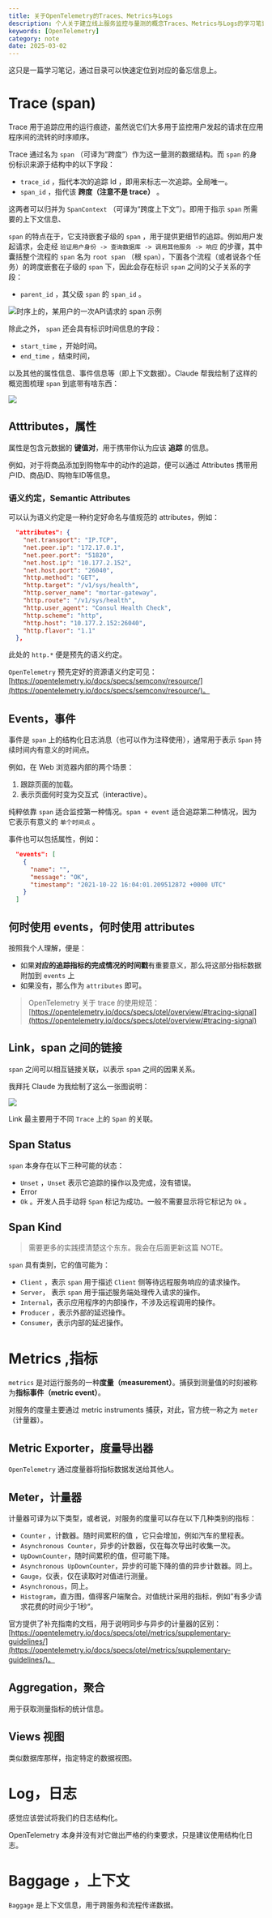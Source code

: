 ```yaml
---
title: 关于OpenTelemetry的Traces、Metrics与Logs
description: 个人关于建立线上服务监控与量测的概念Traces、Metrics与Logs的学习笔记。
keywords: [OpenTelemetry]
category: note
date: 2025-03-02
--- 
```


这只是一篇学习笔记，通过目录可以快速定位到对应的备忘信息上。

# Trace (span)

Trace 用于追踪应用的运行痕迹，虽然说它们大多用于监控用户发起的请求在应用程序间的流转的时序顺序。

Trace 通过名为 `span` （可译为“跨度”）作为这一量测的数据结构。而 `span` 的身份标识来源于结构中的以下字段：

- `trace_id` ，指代本次的追踪 Id ，即用来标志一次追踪。全局唯一。
- `span_id` ，指代该 **跨度（注意不是 trace）** 。

这两者可以归并为 `SpanContext` （可译为“跨度上下文”）。即用于指示 `span`  所需要的上下文信息、

`span` 的特点在于，它支持嵌套子级的 `span` ，用于提供更细节的追踪。例如用户发起请求，会走经 `验证用户身份 -> 查询数据库 -> 调用其他服务 -> 响应` 的步骤，其中囊括整个流程的 `span` 名为 `root span` （根 `span`），下面各个流程（或者说各个任务）的跨度嵌套在子级的 `span` 下，因此会存在标识 `span` 之间的父子关系的字段：

- `parent_id` ，其父级 `span` 的 `span_id` 。 

![时序上的，某用户的一次API请求的 span 示例](/img/【Note】关于%20OpenTelemetry%20的%20Traces、Metrics与Logs/IMG-20250228145534723.png)

除此之外， `span` 还会具有标识时间信息的字段：

- `start_time` ，开始时间。
- `end_time` ，结束时间，

以及其他的属性信息、事件信息等（即上下文数据）。Claude 帮我绘制了这样的概览图梳理 `span` 到底带有啥东西：

![](/img/【Note】关于%20OpenTelemetry%20的%20Traces、Metrics与Logs/IMG-20250302141413399.png)

## Atttributes，属性

属性是包含元数据的 **键值对**，用于携带你认为应该 **追踪** 的信息。

例如，对于将商品添加到购物车中的动作的追踪，便可以通过 Attributes 携带用户ID、商品ID、购物车ID等信息。

### 语义约定，Semantic Attributes

可以认为语义约定是一种约定好命名与值规范的 attributes，例如：

```json
  "attributes": {
    "net.transport": "IP.TCP",
    "net.peer.ip": "172.17.0.1",
    "net.peer.port": "51820",
    "net.host.ip": "10.177.2.152",
    "net.host.port": "26040",
    "http.method": "GET",
    "http.target": "/v1/sys/health",
    "http.server_name": "mortar-gateway",
    "http.route": "/v1/sys/health",
    "http.user_agent": "Consul Health Check",
    "http.scheme": "http",
    "http.host": "10.177.2.152:26040",
    "http.flavor": "1.1"
  },
```

此处的 `http.*` 便是预先的语义约定。

`OpenTelemetry` 预先定好的资源语义约定可见：[https://opentelemetry.io/docs/specs/semconv/resource/](https://opentelemetry.io/docs/specs/semconv/resource/)。

## Events，事件

事件是 `span` 上的结构化日志消息（也可以作为注释使用），通常用于表示 `Span` 持续时间内有意义的时间点。

例如，在 Web 浏览器内部的两个场景：

1. 跟踪页面的加载。
2. 表示页面何时变为交互式（interactive）。

纯粹依靠 `span` 适合监控第一种情况。`span + event` 适合追踪第二种情况，因为它表示有意义的 `单个时间点` 。

事件也可以包括属性，例如：

```json
  "events": [
    {
      "name": "",
      "message": "OK",
      "timestamp": "2021-10-22 16:04:01.209512872 +0000 UTC"
    }
  ]
```

## 何时使用 events，何时使用 attributes

按照我个人理解，便是：

- 如果**对应的追踪指标的完成情况的时间戳**有重要意义，那么将这部分指标数据附加到 `events` 上
- 如果没有，那么作为 `attributes` 即可。

> OpenTelemetry 关于 trace 的使用规范：[https://opentelemetry.io/docs/specs/otel/overview/#tracing-signal](https://opentelemetry.io/docs/specs/otel/overview/#tracing-signal)

## Link，span 之间的链接

`span` 之间可以相互链接关联，以表示 `span` 之间的因果关系。

我拜托 Claude 为我绘制了这么一张图说明：

![](/img/【Note】关于%20OpenTelemetry%20的%20Traces、Metrics与Logs/IMG-20250302144340699.png)

Link 最主要用于不同 `Trace` 上的 `Span` 的关联。

## Span Status

`span` 本身存在以下三种可能的状态：

- `Unset` ，`Unset` 表示它追踪的操作以及完成，没有错误。
- Error
- `Ok` 。开发人员手动将 `Span` 标记为成功。一般不需要显示将它标记为 `Ok` 。

## Span Kind

> 需要更多的实践摸清楚这个东东。我会在后面更新这篇 NOTE。

`span` 具有类别，它的值可能为：

- `Client` ，表示 `span` 用于描述 `Client` 侧等待远程服务响应的请求操作。
- `Server`， 表示 `span` 用于描述服务端处理传入请求的操作。
- `Internal`，表示应用程序的内部操作，不涉及远程调用的操作。
- `Producer` ，表示外部的延迟操作。
- `Consumer`，表示内部的延迟操作。

# Metrics ,指标

`metrics` 是对运行服务的一种**度量（measurement）**。捕获到测量值的时刻被称为**指标事件（metric event）**。

对服务的度量主要通过 metric instruments 捕获，对此，官方统一称之为 `meter` （计量器）。

## Metric Exporter，度量导出器

`OpenTelemetry` 通过度量器将指标数据发送给其他人。
## Meter，计量器

计量器可译为以下类型，或者说，对服务的度量可以存在以下几种类别的指标：

- `Counter` ，计数器。随时间累积的值 ，它只会增加，例如汽车的里程表。
- `Asynchronous Counter`，异步的计数器，仅在每次导出时收集一次。
- `UpDownCounter`，随时间累积的值，但可能下降。
- `Asynchronous UpDownCounter`，异步的可能下降的值的异步计数器。同上。
- `Gauge`，仪表，仅在读取时对值进行测量。
- `Asynchronous`，同上。
- `Histogram`，直方图，值得客户端聚合。对值统计采用的指标，例如”有多少请求花费的时间少于1秒“。

官方提供了补充指南的文档，用于说明同步与异步的计量器的区别：[https://opentelemetry.io/docs/specs/otel/metrics/supplementary-guidelines/](https://opentelemetry.io/docs/specs/otel/metrics/supplementary-guidelines/)。

## Aggregation，聚合

用于获取测量指标的统计信息。

## Views 视图

类似数据库那样，指定特定的数据视图。

# Log，日志

感觉应该尝试将我们的日志结构化。

OpenTelemetry 本身并没有对它做出严格的约束要求，只是建议使用结构化日志。

# Baggage ，上下文

`Baggage` 是上下文信息，用于跨服务和流程传递数据。